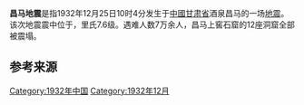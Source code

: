 {{noteTA
|G1=Earthquake
}}
{{UTC+8}}
{{Infobox earthquake
|title= 昌马地震
|timestamp = 1932-12-25 02:04:30
|isc-event = 906530
|anss-url = iscgem906530
|local-date = {{Start date|1932|12|25}}
|local-time = 10:04:30
|map2 = {{Location map | China
 | label=
 | lat=39.7
 | long=96.7
 | mark=Bullseye1.png
 | marksize=40
 | position=top
 | width= 280
 | float=right
 | caption=}}
|magnitude = 7.6 {{M|s|link=y}}
|depth= 
|location={{coord|39.7|96.7|display=inline,title}}<ref name="NGDC">{{cite web|url=http://www.ngdc.noaa.gov/nndc/struts/results?eq_0=3507&t=101650&s=13&d=22,26,13,12&nd=display|title=Comments for the Significant Earthquake|author=NGDC|accessdate=2010-11-02|archive-date=2017-07-04|archive-url=https://web.archive.org/web/20170704034229/https://www.ngdc.noaa.gov/nndc/struts/results?eq_0=3507&t=101650&s=13&d=22,26,13,12&nd=display|dead-url=no}}</ref>
|countries affected = [[中華民國大陸時期|中華民國]]
|intensity =X <ref name="NGDC"/>
|casualties = 
}}
'''昌马地震'''是指1932年12月25日10时4分发生于[[中國|中國]][[甘肃省|甘肃省]]酒泉昌马的一场[[地震|地震]]。该次地震震中位于{{coord|39.7|96.7|display=inline}}，里氏7.6级。遇难人数7万余人，昌马上窖石窟的12座洞窟全部被震塌。
==参考来源==
{{Reflist}}
{{Disaster-stub}}
{{中国地震}}
[[Category:1932年中国|Category:1932年中国]]
[[Category:1932年12月|Category:1932年12月]]